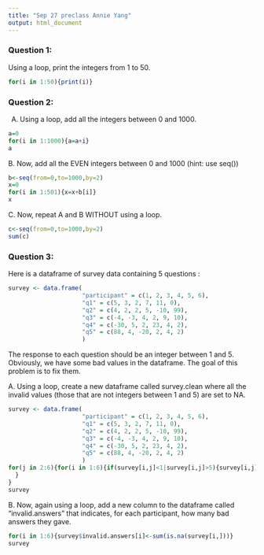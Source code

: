 ```yaml
---
title: "Sep 27 preclass Annie Yang"
output: html_document
---
```





### Question 1:

Using a loop, print the integers from 1 to 50. 

```r
for(i in 1:50){print(i)}
```


### Question 2:

A.  Using a loop, add all the integers between 0 and 1000.

```r
a=0
for(i in 1:1000){a=a+i}
a
```


B. Now, add all the EVEN integers between 0 and 1000 (hint: use seq())

```r
b<-seq(from=0,to=1000,by=2)
x=0
for(i in 1:501){x=x+b[i]}
x
```


C. Now, repeat A and B WITHOUT using a loop.

```r
c<-seq(from=0,to=1000,by=2)
sum(c)
```

### Question 3:

Here is a dataframe of survey data containing 5 questions :

```r
survey <- data.frame(
                     "participant" = c(1, 2, 3, 4, 5, 6),
                     "q1" = c(5, 3, 2, 7, 11, 0),
                     "q2" = c(4, 2, 2, 5, -10, 99),
                     "q3" = c(-4, -3, 4, 2, 9, 10),
                     "q4" = c(-30, 5, 2, 23, 4, 2),
                     "q5" = c(88, 4, -20, 2, 4, 2)
                     )
```
The response to each question should be an integer between 1 and 5. Obviously, we have some bad values in the dataframe. The goal of this problem is to fix them.

A. Using a loop, create a new dataframe called survey.clean where all the invalid values (those that are not integers between 1 and 5) are set to NA.

```r
survey <- data.frame(
                     "participant" = c(1, 2, 3, 4, 5, 6),
                     "q1" = c(5, 3, 2, 7, 11, 0),
                     "q2" = c(4, 2, 2, 5, -10, 99),
                     "q3" = c(-4, -3, 4, 2, 9, 10),
                     "q4" = c(-30, 5, 2, 23, 4, 2),
                     "q5" = c(88, 4, -20, 2, 4, 2)
                     )
for(j in 2:6){for(i in 1:6){if(survey[i,j]<1|survey[i,j]>5){survey[i,j]<-NA}
  }
}
survey
```


B. Now, again using a loop, add a new column to the dataframe called “invalid.answers” that indicates, for each participant, how many bad answers they gave.

```r
for(i in 1:6){survey$invalid.answers[i]<-sum(is.na(survey[i,]))}
survey
```

